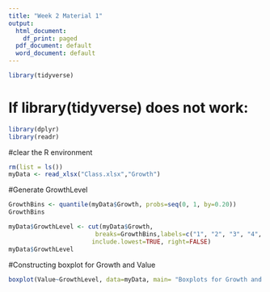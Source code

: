 ---
title: "Week 2 Material 1"
output:
  html_document:
    df_print: paged
  pdf_document: default
  word_document: default
---


```{r}
library(tidyverse)
```

# If library(tidyverse) does not work:
```{r}
library(dplyr)
library(readr)
```

#clear the R environment
```{r}
rm(list = ls())
myData <- read_xlsx("Class.xlsx","Growth")
```
#Generate GrowthLevel
```{r}

GrowthBins <- quantile(myData$Growth, probs=seq(0, 1, by=0.20))
GrowthBins

myData$GrowthLevel <- cut(myData$Growth,
                        breaks=GrowthBins,labels=c("1", "2", "3", "4", "5"), 
                       include.lowest=TRUE, right=FALSE)
myData$GrowthLevel

```


#Constructing boxplot for Growth and Value
```{r}
boxplot(Value~GrowthLevel, data=myData, main= "Boxplots for Growth and Value", xlab="Annual Returns (in %) for Growth, 1984-2018", horizontal = FALSE, col="gold")
```

